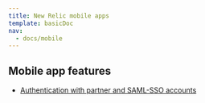 ```yaml
---
title: New Relic mobile apps
template: basicDoc
nav:
  - docs/mobile
---
```


## Mobile app features

- [Authentication with partner and SAML-SSO accounts](/docs/mobile-monitoring/new-relic-mobile-apps/mobile-app-features/authentication-partner-saml-sso-accounts)
